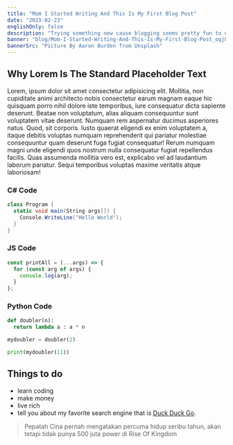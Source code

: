 ```yaml
---
title: "Mom I Started Writing And This Is My First Blog Post"
date: "2023-02-23"
englishOnly: false
description: "Trying something new cause blogging seems pretty fun to do especially about web dev."
banner: "blog/Mom-I-Started-Writing-And-This-Is-My-First-Blog-Post_oqj8vo"
bannerSrc: "Picture By Aaron Burden from Unsplash"
---
```


## Why Lorem Is The Standard Placeholder Text

Lorem, ipsum dolor sit amet consectetur adipisicing elit. Mollitia, non cupiditate animi architecto nobis consectetur earum magnam eaque hic quisquam porro nihil dolore iste temporibus, iure consequatur dicta sapiente deserunt. Beatae non voluptatum, alias aliquam consequuntur sunt voluptatem vitae deserunt. Numquam rem aspernatur ducimus asperiores natus. Quod, sit corporis. Iusto quaerat eligendi ex enim voluptatem a, itaque debitis voluptas numquam reprehenderit qui pariatur molestiae consequuntur quam deserunt fuga fugiat consequatur! Rerum numquam magni unde eligendi quos nostrum nulla consequatur fugiat repellendus facilis. Quas assumenda mollitia vero est, explicabo vel ad laudantium laborum pariatur. Sequi temporibus voluptas maxime veritatis atque laboriosam!

### C# Code

```cs
class Program {
  static void main(String args[]) {
    Console.WriteLine("Hello World");
  }
}
```

### JS Code

```js
const printAll = (...args) => {
  for (const arg of args) {
    console.log(arg);
  }
};
```

### Python Code

```py
def doubler(n):
  return lambda a : a * n

mydoubler = doubler(2)

print(mydoubler(11))
```

## Things to do

- learn coding
- make money
- live rich
- tell you about my favorite search engine that is [Duck Duck Go](https://duckduckgo.com "The best search engine for privacy").

> Pepatah Cina pernah mengatakan percuma hidup seribu tahun, akan tetapi tidak punya 500 juta power di Rise Of Kingdom
